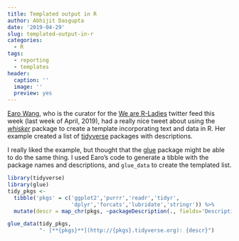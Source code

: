 ```yaml
---
title: Templated output in R
author: Abhijit Dasgupta
date: '2019-04-29'
slug: templated-output-in-r
categories:
  - R
tags:
  - reporting
  - templates
header:
  caption: ''
  image: ''
  preview: yes
---
```


[Earo Wang](https://twitter.com/earowang), who is the curator for the [We are R-Ladies](https://twitter.com/WeAreRLadies) twitter feed this week (last week of April, 2019), had a really nice tweet about using the [_whisker_](https://cran.r-project.org/web/packages/whisker/index.html) package to create a template incorporating text and data in R. Her example created a list of [tidyverse](http://www.tidyverse.org) packages with descriptions. 

I really liked the example, but thought that the [glue](https://cran.r-project.org/web/packages/glue/index.html) package might be able to do the same thing. I used Earo's code to generate a tibble with the package names and descriptions, and `glue_data` to create the templated list. 

```r
library(tidyverse)
library(glue)
tidy_pkgs <- 
  tibble('pkgs' = c('ggplot2','purrr','readr','tidyr',
                    'dplyr','forcats','lubridate','stringr')) %>% 
  mutate(descr = map_chr(pkgs, ~packageDescription(., fields='Description')))

glue_data(tidy_pkgs, 
          "- [**{pkgs}**](http://{pkgs}.tidyverse.org): {descr}")
```

